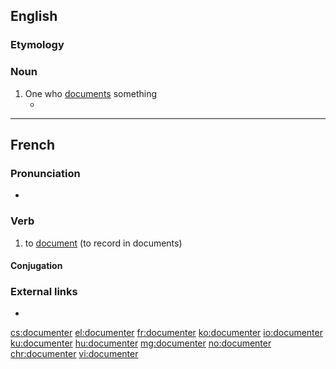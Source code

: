 ==English==

===Etymology===
{{suffix|document|er|lang=en}}

===Noun===
{{en-noun}}

# One who [[document]]s something
#* {{quote-news|1988|June 10|Justin Hayford|The Human Radio|Chicago Reader|url=https://securesite.chireader.com/cgi-bin/Archive/abridged2.bat?path=1988/880610/SHERRI
|passage=But Osterman is not merely a '''documenter''', preserving the lost art form of the radio drama.}}

----

==French==

===Pronunciation===
* {{IPA|/dɔ.ky.mɑ̃.te/|lang=fr}}

===Verb===
{{fr-verb}}

# to [[document]] (to record in documents)

====Conjugation====
{{fr-conj-auto}}

===External links===
* {{R:TLFi}}

[[cs:documenter]]
[[el:documenter]]
[[fr:documenter]]
[[ko:documenter]]
[[io:documenter]]
[[ku:documenter]]
[[hu:documenter]]
[[mg:documenter]]
[[no:documenter]]
[[chr:documenter]]
[[vi:documenter]]